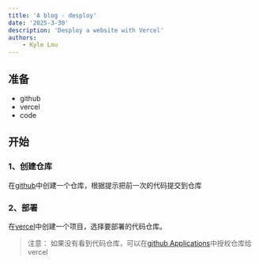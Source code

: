 ```yaml
---
title: 'A blog - desploy'
date: '2025-3-30'
description: 'Desploy a website with Vercel'
authors:
    - Kyle Lou
---
```


## 准备

-   github
-   vercel
-   code

## 开始

### 1、创建仓库

在[github](https://github.com)中创建一个仓库，根据提示把前一次的代码提交到仓库

### 2、部署

在[vercel](https://vercel.com)中创建一个项目，选择要部署的代码仓库。

> 注意： 如果没有看到代码仓库，可以在[github Applications](https://github.com/settings/installations)中授权仓库给 vercel
